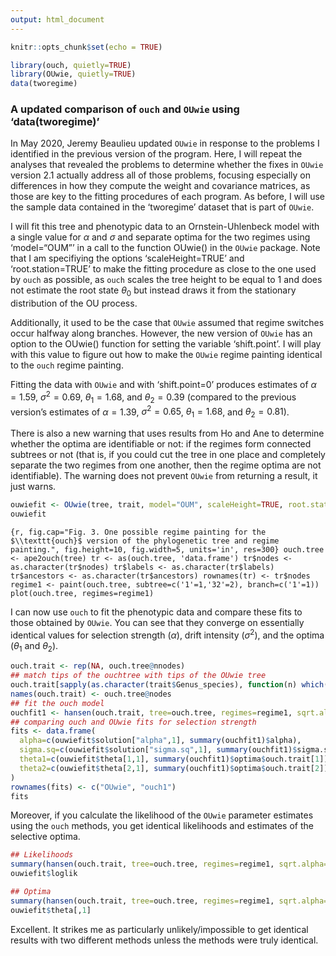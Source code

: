 ```yaml
---
output: html_document
---
```


```r
knitr::opts_chunk$set(echo = TRUE)
```

```r
library(ouch, quietly=TRUE)
library(OUwie, quietly=TRUE)
data(tworegime)
```
### A updated comparison of $\texttt{ouch}$ and $\texttt{OUwie}$ using 'data(tworegime)'

In May 2020, Jeremy Beaulieu updated $\texttt{OUwie}$ in response to the problems I identified in the previous version of the program. 
Here, I will repeat the analyses that revealed the problems to determine whether the fixes in $\texttt{OUwie}$ version 2.1 actually address all of those problems, focusing especially on differences in how they compute the weight and covariance matrices, as those are key to the fitting procedures of each program.
As before, I will use the sample data contained in the 'tworegime' dataset that is part of $\texttt{OUwie}$.

I will fit this tree and phenotypic data to an Ornstein-Uhlenbeck model with a single value for $\alpha$ and $\sigma$ and separate optima for the two regimes using 'model="OUM"' in a call to the function OUwie() in the $\texttt{OUwie}$ package. Note that I am specifiying the options 'scaleHeight=TRUE' and 'root.station=TRUE' to make the fitting procedure as close to the one used by $\texttt{ouch}$ as possible, as $\texttt{ouch}$ scales the tree height to be equal to 1 and does not estimate the root state $\theta_0$ but instead draws it from the stationary distribution of the OU process. 

Additionally, it used to be the case that $\texttt{OUwie}$ assumed that regime switches occur halfway along branches. 
However, the new version of $\texttt{OUwie}$ has an option to the OUwie() function for setting the variable 'shift.point'.
I will play with this value to figure out how to make the $\texttt{OUwie}$ regime painting identical to the $\texttt{ouch}$ regime painting.

Fitting the data with $\texttt{OUwie}$ and with 'shift.point=0' produces estimates of $\alpha=1.59$, $\sigma^2=0.69$, $\theta_1=1.68$, and $\theta_2=0.39$ (compared to the previous version's estimates of $\alpha=1.39$, $\sigma^2=0.65$, $\theta_1=1.68$, and $\theta_2=0.81$). 

There is also a new warning that uses results from Ho and Ane to determine whether the optima are identifiable or not: if the regimes form connected subtrees or not (that is, if you could cut the tree in one place and completely separate the two regimes from one another, then the regime optima are not identifiable).
The warning does not prevent $\texttt{OUwie}$ from returning a result, it just warns.

```r
ouwiefit <- OUwie(tree, trait, model="OUM", scaleHeight=TRUE, root.station=TRUE, quiet=TRUE, shift.point=0)
ouwiefit
```

```{r, fig.cap="Fig. 3. One possible regime painting for the $\\texttt{ouch}$ version of the phylogenetic tree and regime painting.", fig.height=10, fig.width=5, units='in', res=300}
ouch.tree <- ape2ouch(tree)
tr <- as(ouch.tree, 'data.frame')
tr$nodes <- as.character(tr$nodes)
tr$labels <- as.character(tr$labels)
tr$ancestors <- as.character(tr$ancestors)
rownames(tr) <- tr$nodes
regime1 <- paint(ouch.tree, subtree=c('1'=1,'32'=2), branch=c('1'=1))
plot(ouch.tree, regimes=regime1)
```

I can now use $\texttt{ouch}$ to fit the phenotypic data and compare these fits to those obtained by $\texttt{OUwie}$. You can see that they converge on essentially identical values for selection strength ($\alpha$), drift intensity ($\sigma^2$), and the optima ($\theta_1$ and $\theta_2$). 

```r
ouch.trait <- rep(NA, ouch.tree@nnodes)
## match tips of the ouchtree with tips of the OUwie tree
ouch.trait[sapply(as.character(trait$Genus_species), function(n) which(ouch.tree@nodelabels==n))] <- trait$X
names(ouch.trait) <- ouch.tree@nodes
## fit the ouch model
ouchfit1 <- hansen(ouch.trait, tree=ouch.tree, regimes=regime1, sqrt.alpha=1, sigma=1)
## comparing ouch and OUwie fits for selection strength
fits <- data.frame(
  alpha=c(ouwiefit$solution["alpha",1], summary(ouchfit1)$alpha),
  sigma.sq=c(ouwiefit$solution["sigma.sq",1], summary(ouchfit1)$sigma.sq),
  theta1=c(ouwiefit$theta[1,1], summary(ouchfit1)$optima$ouch.trait[1]),
  theta2=c(ouwiefit$theta[2,1], summary(ouchfit1)$optima$ouch.trait[2])
)
rownames(fits) <- c("OUwie", "ouch1")
fits
```

Moreover, if you calculate the likelihood of the $\texttt{OUwie}$ parameter estimates using the $\texttt{ouch}$ methods, you get identical likelihoods and estimates of the selective optima. 
```r
## Likelihoods
summary(hansen(ouch.trait, tree=ouch.tree, regimes=regime1, sqrt.alpha=sqrt(ouwiefit$solution["alpha",1]), sigma=sqrt(ouwiefit$solution["sigma.sq",1]), fit=FALSE))$loglik
ouwiefit$loglik

## Optima
summary(hansen(ouch.trait, tree=ouch.tree, regimes=regime1, sqrt.alpha=sqrt(ouwiefit$solution["alpha",1]), sigma=sqrt(ouwiefit$solution["sigma.sq",1]), fit=FALSE))$optima$ouch.trait
ouwiefit$theta[,1]

```

Excellent. It strikes me as particularly unlikely/impossible to get identical results with two different methods unless the methods were truly identical.
